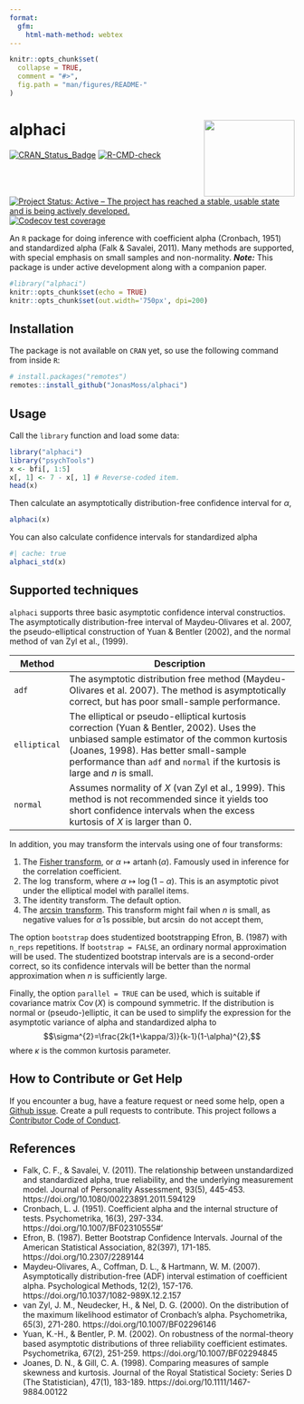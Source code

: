 ```yaml
---
format:
  gfm:
    html-math-method: webtex
---
```


<!-- README.md is generated from README.Rmd. Please edit that file -->

```r
knitr::opts_chunk$set(
  collapse = TRUE,
  comment = "#>",
  fig.path = "man/figures/README-"
)
```

# alphaci <img src="man/figures/logo.png" align="right" width="160" height="135"/>

[![CRAN_Status_Badge](https://www.r-pkg.org/badges/version/alphaci)](https://cran.r-project.org/package=alphaci) [![R-CMD-check](https://github.com/JonasMoss/alphaci/actions/workflows/R-CMD-check.yaml/badge.svg)](https://github.com/JonasMoss/alphaci/actions/workflows/R-CMD-check.yaml) [![Project Status: Active -- The project has reached a stable, usable state and is being actively developed.](https://www.repostatus.org/badges/latest/active.svg)](https://www.repostatus.org/#active) [![Codecov test coverage](https://codecov.io/gh/JonasMoss/alphaci/branch/main/graph/badge.svg)](https://app.codecov.io/gh/JonasMoss/alphaci?branch=main)

An `R` package for doing inference with coefficient alpha (Cronbach, 1951) and standardized alpha (Falk & Savalei, 2011). Many methods are supported, with special emphasis on small samples and non-normality. ***Note:*** This package is under active development along with a companion paper.

```r
#library("alphaci")
knitr::opts_chunk$set(echo = TRUE)
knitr::opts_chunk$set(out.width='750px', dpi=200)
```

## Installation

The package is not available on `CRAN` yet, so use the following command from inside `R`:

```r
# install.packages("remotes")
remotes::install_github("JonasMoss/alphaci")
```

## Usage

Call the `library` function and load some data:

```r
library("alphaci")
library("psychTools")
x <- bfi[, 1:5]
x[, 1] <- 7 - x[, 1] # Reverse-coded item.
head(x)
```

Then calculate an asymptotically distribution-free confidence interval for $\alpha$,

```r
alphaci(x)
```

You can also calculate confidence intervals for standardized alpha

```r
#| cache: true
alphaci_std(x)
```

## Supported techniques

`alphaci` supports three basic asymptotic confidence interval constructios. The asymptotically distribution-free interval of Maydeu-Olivares et al. 2007, the pseudo-elliptical construction of Yuan & Bentler (2002), and the normal method of van Zyl et al., (1999).

| Method       | Description                                                                                                                                                                                                                                                      |
|------------|------------------------------------------------------------|
| `adf`        | The asymptotic distribution free method (Maydeu-Olivares et al. 2007). The method is asymptotically correct, but has poor small-sample performance.                                                                                                              |
| `elliptical` | The elliptical or pseudo-elliptical kurtosis correction (Yuan & Bentler, 2002). Uses the unbiased sample estimator of the common kurtosis (Joanes, 1998). Has better small-sample performance than `adf` and `normal` if the kurtosis is large and $n$ is small. |
| `normal`     | Assumes normality of $X$ (van Zyl et al., 1999). This method is not recommended since it yields too short confidence intervals when the excess kurtosis of $X$ is larger than $0$.                                                                               |

In addition, you may transform the intervals using one of four transforms:

1.  The [Fisher transform](https://en.wikipedia.org/wiki/Fisher_transformation), or $\alpha\mapsto \operatorname{artanh}(\alpha)$. Famously used in inference for the correlation coefficient.
2.  The $\log$ transform, where $\alpha \mapsto \log(1-\alpha)$. This is an asymptotic pivot under the elliptical model with parallel items.
3.  The identity transform. The default option.
4.  The [$\arcsin$ transform](https://en.wikipedia.org/wiki/Inverse_trigonometric_functions). This transform might fail when $n$ is small, as negative values for $\hat{\alpha}$ is possible, but $\arcsin$ do not accept them,

The option `bootstrap` does studentized bootstrapping Efron, B. (1987) with `n_reps` repetitions. If `bootstrap = FALSE`, an ordinary normal approximation will be used. The studentized bootstrap intervals are is a second-order correct, so its confidence intervals will be better than the normal approximation when $n$ is sufficiently large.

Finally, the option `parallel = TRUE` can be used, which is suitable if covariance matrix $\operatorname{Cov}(X)$ is compound symmetric. If the distribution is normal or (pseudo-)elliptic, it can be used to simplify the expression for the asymptotic variance of alpha and standardized alpha to $$\sigma^{2}=\frac{2k(1+\kappa/3)}{k-1}(1-\alpha)^{2},$$ where $\kappa$ is the common kurtosis parameter.

## How to Contribute or Get Help

If you encounter a bug, have a feature request or need some help, open a [Github issue](https://github.com/JonasMoss/alphaci/issues). Create a pull requests to contribute. This project follows a [Contributor Code of Conduct](https://www.contributor-covenant.org/version/1/4/code-of-conduct.md).

## References

-   Falk, C. F., & Savalei, V. (2011). The relationship between unstandardized and standardized alpha, true reliability, and the underlying measurement model. Journal of Personality Assessment, 93(5), 445-453. https://doi.org/10.1080/00223891.2011.594129
-   Cronbach, L. J. (1951). Coefficient alpha and the internal structure of tests. Psychometrika, 16(3), 297-334. https://doi.org/10.1007/BF02310555#'
-   Efron, B. (1987). Better Bootstrap Confidence Intervals. Journal of the American Statistical Association, 82(397), 171-185. https://doi.org/10.2307/2289144
-   Maydeu-Olivares, A., Coffman, D. L., & Hartmann, W. M. (2007). Asymptotically distribution-free (ADF) interval estimation of coefficient alpha. Psychological Methods, 12(2), 157-176. https://doi.org/10.1037/1082-989X.12.2.157
-   van Zyl, J. M., Neudecker, H., & Nel, D. G. (2000). On the distribution of the maximum likelihood estimator of Cronbach's alpha. Psychometrika, 65(3), 271-280. https://doi.org/10.1007/BF02296146
-   Yuan, K.-H., & Bentler, P. M. (2002). On robustness of the normal-theory based asymptotic distributions of three reliability coefficient estimates. Psychometrika, 67(2), 251-259. https://doi.org/10.1007/BF02294845
-   Joanes, D. N., & Gill, C. A. (1998). Comparing measures of sample skewness and kurtosis. Journal of the Royal Statistical Society: Series D (The Statistician), 47(1), 183-189. https://doi.org/10.1111/1467-9884.00122
